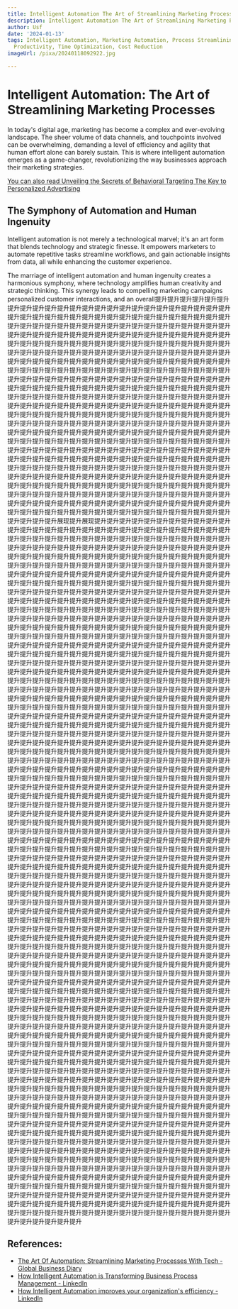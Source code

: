 ```yaml
---
title: Intelligent Automation The Art of Streamlining Marketing Processes
description: Intelligent Automation The Art of Streamlining Marketing Processes
author: Usf
date: '2024-01-13'
tags: Intelligent Automation, Marketing Automation, Process Streamlining, Efficiency,
  Productivity, Time Optimization, Cost Reduction
imageUrl: /pixa/20240118092922.jpg

---
```

# Intelligent Automation: The Art of Streamlining Marketing Processes

In today's digital age, marketing has become a complex and ever-evolving landscape. The sheer volume of data channels, and touchpoints involved can be overwhelming, demanding a level  of efficiency and agility that  human effort alone can barely sustain. This is  where intelligent automation emerges as a  game-changer, revolutionizing the way businesses approach their marketing strategies.

[You can also read Unveiling the Secrets of Behavioral Targeting The Key to Personalized Advertising](Unveiling%20the%20Secrets%20of%20Behavioral%20Targeting%20The%20Key%20to%20Personalized%20Advertising)


## The Symphony of Automation and  Human Ingenuity

Intelligent automation is not merely a technological  marvel; it's an art form  that blends technology and strategic  finesse. It empowers marketers to  automate repetitive tasks streamline workflows, and gain actionable insights from data, all while enhancing the  customer experience.

The marriage of intelligent automation and human ingenuity  creates a harmonious symphony, where technology amplifies  human creativity and  strategic thinking. This synergy leads to compelling marketing campaigns personalized customer interactions,  and  an overall提升提升提升提升提升提升提升提升提升提升提升提升提升提升提升提升提升提升提升提升提升提升提升提升提升提升提升提升提升提升提升提升提升提升提升提升提升提升提升提升提升提升提升提升提升提升提升提升提升提升提升提升提升提升提升提升提升提升提升提升提升提升提升提升提升提升提升提升提升提升提升提升提升提升提升提升提升提升提升提升提升提升提升提升提升提升提升提升提升提升提升提升提升提升提升提升提升提升提升提升提升提升提升提升提升提升提升提升提升提升提升提升提升提升提升提升提升提升提升提升提升提升提升提升提升提升提升提升提升提升提升提升提升提升提升提升提升提升提升提升提升提升提升提升提升提升提升提升提升提升提升提升提升提升提升提升提升提升提升提升提升提升提升提升提升提升提升提升提升提升提升提升提升提升提升提升提升提升提升提升提升提升提升提升提升提升提升提升提升提升提升提升提升提升提升提升提升提升提升提升提升提升提升提升提升提升提升提升提升提升提升提升提升提升提升提升提升提升提升提升提升提升提升提升提升提升提升提升提升提升提升提升提升提升提升提升提升提升提升提升提升提升提升提升提升提升提升提升提升提升提升提升提升提升提升提升提升提升提升提升提升提升提升提升提升提升提升提升提升提升提升提升提升提升提升提升提升提升提升提升提升提升提升提升提升提升提升提升提升提升提升提升提升提升提升提升提升提升提升提升提升提升提升提升提升提升提升提升提升提升提升提升提升提升提升提升提升提升提升提升提升提升提升提升提升提升提升提升提升提升提升提升提升提升提升提升提升提升提升提升提升提升提升提升提升提升提升提升提升提升提升提升提升提升提升提升提升提升提升提升提升提升提升提升提升提升提升提升提升提升提升提升提升提升提升提升提升提升提升提升提升提升提升提升提升提升提升提升提升提升提升提升提升提升提升提升提升提升提升提升提升提升提升提升提升提升提升提升提升提升提升提升提升提升提升提升提升提升提升提升提升提升提升提升提升提升提升提升提升提升提升提升提升提升提升提升提升提升提升提升提升提升展现提升展现提升提升提升提升提升提升提升提升提升提升提升提升提升提升提升提升提升提升提升提升提升提升提升提升提升提升提升提升提升提升提升提升提升提升提升提升提升提升提升提升提升提升提升提升提升提升提升提升提升提升提升提升提升提升提升提升提升提升提升提升提升提升提升提升提升提升提升提升提升提升提升提升提升提升提升提升提升提升提升提升提升提升提升提升提升提升提升提升提升提升提升提升提升提升提升提升提升提升提升提升提升提升提升提升提升提升提升提升提升提升提升提升提升提升提升提升提升提升提升提升提升提升提升提升提升提升提升提升提升提升提升提升提升提升提升提升提升提升提升提升提升提升提升提升提升提升提升提升提升提升提升提升提升提升提升提升提升提升提升提升提升提升提升提升提升提升提升提升提升提升提升提升提升提升提升提升提升提升提升提升提升提升提升提升提升提升提升提升提升提升提升提升提升提升提升提升提升提升提升提升提升提升提升提升提升提升提升提升提升提升提升提升提升提升提升提升提升提升提升提升提升提升提升提升提升提升提升提升提升提升提升提升提升提升提升提升提升提升提升提升提升提升提升提升提升提升提升提升提升提升提升提升提升提升提升提升提升提升提升提升提升提升提升提升提升提升提升提升提升提升提升提升提升提升提升提升提升提升提升提升提升提升提升提升提升提升提升提升提升提升提升提升提升提升提升提升提升提升提升提升提升提升提升提升提升提升提升提升提升提升提升提升提升提升提升提升提升提升提升提升提升提升提升提升提升提升提升提升提升提升提升提升提升提升提升提升提升提升提升提升提升提升提升提升提升提升提升提升提升提升提升提升提升提升提升提升提升提升提升提升提升提升提升提升提升提升提升提升提升提升提升提升提升提升提升提升提升提升提升提升提升提升提升提升提升提升提升提升提升提升提升提升提升提升提升提升提升提升提升提升提升提升提升提升提升提升提升提升提升提升提升提升提升提升提升提升提升提升提升提升提升提升提升提升提升提升提升提升提升提升提升提升提升提升提升提升提升提升提升提升提升提升提升提升提升提升提升提升提升提升提升提升提升提升提升提升提升提升提升提升提升提升提升提升提升提升提升提升提升提升提升提升提升提升提升提升提升提升提升提升提升提升提升提升提升提升提升提升提升提升提升提升提升提升提升提升提升提升提升提升提升提升提升提升提升提升提升提升提升提升提升提升提升提升提升提升提升提升提升提升提升提升提升提升提升提升提升提升提升提升提升提升提升提升提升提升提升提升提升提升提升提升提升提升提升提升提升提升提升提升提升提升提升提升提升提升提升提升提升提升提升提升提升提升提升提升提升提升提升提升提升提升提升提升提升提升提升提升提升提升提升提升提升提升提升提升提升提升提升提升提升提升提升提升提升提升提升提升提升提升提升提升提升提升提升提升提升提升提升提升提升提升提升提升提升提升提升提升提升提升提升提升提升提升提升提升提升提升提升提升提升提升提升提升提升提升提升提升提升提升提升提升提升提升提升提升提升提升提升提升提升提升提升提升提升提升提升提升提升提升提升提升提升提升提升提升提升提升提升提升提升提升提升提升提升提升提升提升提升提升提升提升提升提升提升提升提升提升提升提升提升提升提升提升提升提升提升提升提升提升提升提升提升提升提升提升提升提升提升提升提升提升提升提升提升提升提升提升提升提升提升提升提升提升提升提升提升提升提升提升提升提升提升提升提升提升提升提升提升提升提升提升提升提升提升提升提升提升提升提升提升提升提升提升提升提升提升提升提升提升提升提升提升提升提升提升提升提升提升提升提升提升提升提升提升提升提升提升提升提升提升提升提升提升提升提升提升提升提升提升提升提升提升提升提升提升提升提升提升提升提升提升提升提升提升提升提升提升提升提升提升提升提升提升提升提升提升提升提升提升提升提升提升提升提升提升提升提升提升提升提升提升提升提升提升提升提升提升提升提升提升提升提升提升提升提升提升提升提升提升提升提升提升提升提升提升提升提升提升提升提升提升提升提升提升提升提升提升提升提升提升提升提升提升提升提升提升提升提升提升提升提升提升提升提升提升提升提升提升提升提升提升提升提升提升提升提升提升提升提升提升提升提升提升提升提升提升提升提升提升提升提升提升提升提升提升提升提升提升提升提升提升提升提升提升提升提升提升提升提升提升提升提升提升提升提升提升提升提升提升提升提升提升提升提升提升提升提升提升提升提升提升提升提升提升提升提升提升提升提升提升提升提升提升提升提升提升提升提升提升提升提升提升提升提升提升提升提升提升提升提升提升提升提升提升提升提升提升提升提升提升提升提升提升提升提升提升提升提升提升提升提升提升提升提升提升提升提升提升提升提升提升提升提升提升提升提升提升提升提升提升提升提升提升提升提升提升提升提升提升提升提升提升提升提升提升提升提升提升提升提升提升提升提升提升提升提升提升提升提升提升提升提升提升提升提升提升提升提升提升提升提升提升提升提升提升提升提升提升提升提升提升提升提升提升提升提升提升提升提升提升提升提升提升提升提升提升提升提升提升提升提升提升提升提升提升提升提升提升提升提升提升提升提升提升提升提升提升提升提升提升提升提升提升提升提升提升提升提升提升提升提升提升提升提升提升提升提升提升提升提升提升提升提升提升提升提升提升提升提升提升提升提升提升提升提升提升提升提升提升提升提升提升提升提升提升提升提升提升提升提升提升提升提升提升提升提升提升提升提升提升提升提升提升提升提升提升提升提升提升提升提升提升提升提升提升提升提升提升提升提升提升提升提升提升提升提升提升提升提升提升提升提升提升提升提升提升提升提升提升提升提升提升提升提升提升提升提升提升提升提升提升提升提升提升提升提升提升提升提升提升提升提升提升提升提升提升提升提升提升提升提升提升提升提升提升提升提升提升提升提升提升提升提升提升提升提升提升提升提升提升提升提升提升提升提升提升提升提升提升提升提升提升提升提升提升提升提升提升提升提升提升提升提升提升提升提升提升提升提升提升提升提升提升提升提升提升提升提升提升提升提升提升提升提升提升提升提升提升提升提升提升提升提升提升提升提升提升提升提升提升提升提升提升提升提升提升提升提升提升提升提升提升提升提升提升提升提升提升提升提升提升提升提升提升提升提升提升提升提升提升提升提升提升提升提升提升提升提升提升提升提升提升提升提升提升提升提升提升提升提升提升提升提升提升提升提升提升提升提升提升提升提升提升提升提升提升提升提升提升提升提升提升提升提升提升提升提升提升提升提升提升提升提升提升提升提升提升提升提升提升提升提升提升提升提升提升提升提升提升提升

## References:
- [The Art Of Automation: Streamlining Marketing Processes With Tech - Global Business Diary](https://globalbusinessdiary.com/art-of-automation/)
- [How Intelligent Automation is Transforming Business Process Management - LinkedIn](https://www.linkedin.com/pulse/how-intelligent-automation-transforming-business-process-management)
- [How Intelligent Automation improves your organization's efficiency - LinkedIn](https://www.linkedin.com/pulse/how-intelligent-automation-improves-your-)
